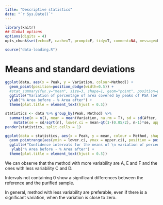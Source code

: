 ```yaml
---
title: "Descriptive statistics"
date: "`r Sys.Date()`"
---
```


```r
library(knitr)
## Global options
options(digits = 4)
opts_chunk$set(echo=F, cache=T, prompt=F, tidy=T, comment=NA, message=F, warning=F, dev="png", dev.args=list(type="cairo"), dpi=300)
```

```r
source("data-loading.R")
```

# Means and standard deviations

```r
ggplot(data, aes(x = Peak, y = Variation, colour=Method)) + 
  geom_point(position=position_dodge(width=0.5)) + 
  #stat_summary(fun.y="mean", size=3, shape=1, geom="point", position=position_dodge(width=0.5)) +
  ggtitle("Variation of percentage of area covered by peaks of PSA (before - after purification)") +
  ylab("% Area before - % Area after") +
  theme(plot.title = element_text(hjust = 0.5))
```

```r
statistics <- data %>% group_by(Peak, Method) %>% 
  summarise(n = n(), mean = mean(Variation, na.rm = T), sd = sd(After, na.rm = T)) %>%
    mutate(se = sd/sqrt(n), lower.ci = mean-qt(1-(0.05/2), n-1)*se, upper.ci = mean+qt(1-(0.05/2), n-1)*se)
pander(statistics, split.cells = 1)
``` 

```r
ggplot(data = statistics, aes(x = Peak, y = mean, colour = Method, shape = Method)) +
  geom_pointrange(aes(ymin = lower.ci, ymax = upper.ci), position = position_dodge(width = 0.5)) +
  ggtitle("Confidence intervals for the means of \n variation of percentage of areas covered by peaks of PSA") +
   ylab("% Area before - % Area after") +
  theme(plot.title = element_text(hjust = 0.5))
```

We can observe that the method with more variability are A, E and F and the ones with less variability C and D.

Intervals not containing 0 show a significant differences between the reference and the purified sample.

In general, method with less variability are preferable, even if there is a significant variation, when the variation is close to zero.
